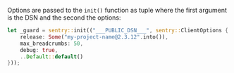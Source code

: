 Options are passed to the `init()` function as tuple where the first argument is the DSN and the second the options:

```rust
let _guard = sentry::init(("___PUBLIC_DSN___", sentry::ClientOptions {
    release: Some("my-project-name@2.3.12".into()),
    max_breadcrumbs: 50,
    debug: true,
    ..Default::default()
}));
```
